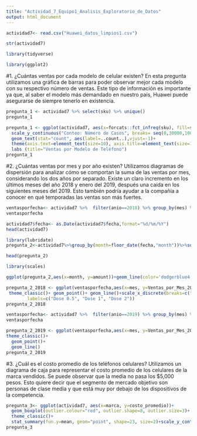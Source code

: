 ```yaml
---
title: "Actividad_7_Equipo1_Analisis_Exploratorio_de_Datos"
output: html_document
---
```


```r
actividad7<- read.csv("Huawei_datos_limpios1.csv")
```

```r
str(actividad7)
```
```r
library(tidyverse)
```
```r
library(ggplot2)
```


#1. ¿Cuántas ventas por cada modelo de celular existen?
En esta pregunta utilizamos una gráfica de barras para poder observar mejor cada modelo con su respectivo número de ventas. 
Este tipo de información es importante ya que, al saber el modelo más demandado en nuestro país, Huawei puede asegurarse de siempre tenerlo en existencia. 
```r
pregunta_1 <- actividad7 %>% select(sku) %>% unique()
pregunta_1
```
```r
pregunta_1 <- ggplot(actividad7, aes(x=forcats::fct_infreq(sku), fill=sku)) + geom_bar()+theme_classic()+xlab("Modelo de Celular")+ylab("Conteo: Número de Casos")+
  scale_y_continuous("Conteo: Número de Casos", breaks= seq(0,30000,1000), limits= c(0,30000))+
  geom_text(stat="count", aes(label=..count..),vjust=-1)+
  theme(axis.text=element_text(size=10), axis.title=element_text(size=16, face="italic"), title=element_text(size=20, face="italic"))+
  labs (title="Ventas por Modelo de Teléfono")
pregunta_1
```

#2. ¿Cuántas ventas por mes y por año existen?
Utilizamos diagramas de dispersión para analizar cómo se comportan la suma de las ventas por mes, considerando los dos años por separado. Existe un claro incremento en los últimos meses del año 2018 y enero del 2019, después una caída en los siguientes meses del 2019. Esto también podría ayudar a la compañía a conocer en qué temporadas las ventas son más fuertes.  
```r
ventasporfecha<- actividad7 %>%  filter(anio==2018) %>% group_by(mes) %>% summarise(Ventas_por_Mes_2018 =sum(num_ventas))
ventasporfecha 

```
```r
actividad7$fecha<- as.Date(actividad7$fecha,format="%d/%m/%Y")
head(actividad7)
```
```r
library(lubridate)
pregunta_2<-actividad7%>%group_by(month=floor_date(fecha,"month"))%>%summarize(amount=sum(num_ventas))
```
```r
head(pregunta_2)
```

```r
library(scales)
```

```r
ggplot(pregunta_2,aes(x=month, y=amount))+geom_line(color='dodgerblue4',size=2)+theme_classic()+geom_smooth(method = "lm")+xlab("Mes")+ylab("Ventas")
```


```r
pregunta_2_2018 <- ggplot(ventasporfecha,aes(x=mes, y=Ventas_por_Mes_2018))+
 theme_classic()+ geom_point()+ geom_line()+scale_x_discrete(breaks=c("jun","jul","ag"),
        labels=c("Dose 0.5", "Dose 1", "Dose 2"))
pregunta_2_2018
```
```r
ventasporfecha<- actividad7 %>%  filter(anio==2019) %>% group_by(mes) %>% summarise(Ventas_por_Mes_2019 =sum(num_ventas))
ventasporfecha 

```
```r
pregunta_2_2019 <- ggplot(ventasporfecha,aes(x=mes, y=Ventas_por_Mes_2019))+
theme_classic()+
  geom_point()+
  geom_line()
pregunta_2_2019
```
#3. ¿Cuál es el costo promedio de los teléfonos celulares?
Utilizamos un diagrama de caja para representar el costo promedio de los celulares de la marca vendidos. Se puede observar que la media no pasa los $5,000 pesos. Esto quiere decir que el segmento de mercado objetivo son personas de clase media y que está muy por debajo de los dispositivos de la competencia.  
```r
pregunta_3<- ggplot(actividad7, aes(x=marca, y=costo_promedio))+
  geom_boxplot(outlier.colour="red", outlier.shape=8, outlier.size=3)+
  theme_classic()+
  stat_summary(fun.y=mean, geom="point", shape=23, size=2)+scale_y_continuous("Costo promedio", breaks= seq(0,15000,1000), limits= c(0,15000))
pregunta_3
```









